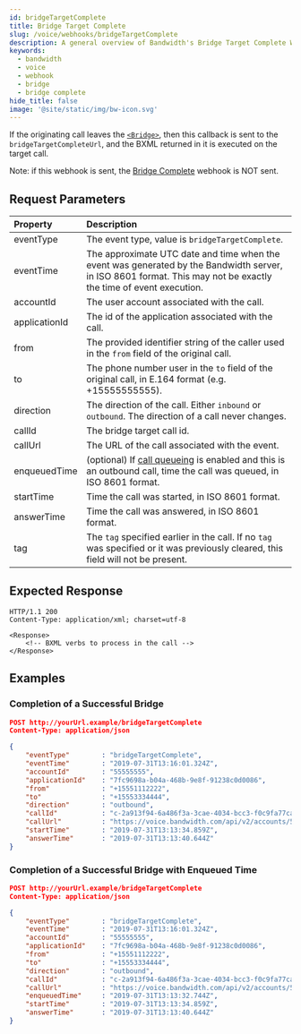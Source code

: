 ```yaml
---
id: bridgeTargetComplete
title: Bridge Target Complete
slug: /voice/webhooks/bridgeTargetComplete
description: A general overview of Bandwidth's Bridge Target Complete Webhook
keywords:
  - bandwidth
  - voice
  - webhook
  - bridge
  - bridge complete
hide_title: false
image: '@site/static/img/bw-icon.svg'
---
```



If the originating call leaves the [`<Bridge>`](/docs/voice/bxml/bridge), then this callback is sent to the `bridgeTargetCompleteUrl`, and the BXML returned in it is executed on the target call.

Note: if this webhook is sent, the [Bridge Complete](/docs/voice/webhooks/bridgeComplete) webhook is NOT sent.

## Request Parameters

| Property         | Description |
|:-----------------|:------------|
| eventType        | The event type, value is `bridgeTargetComplete`. |
| eventTime        | The approximate UTC date and time when the event was generated by the Bandwidth server, in ISO 8601 format. This may not be exactly the time of event execution. |
| accountId        | The user account associated with the call. |
| applicationId    | The id of the application associated with the call. |
| from             | The provided identifier string of the caller used in the `from` field of the original call. |
| to               | The phone number user in the `to` field of the original call, in E.164 format (e.g. +15555555555). |
| direction        | The direction of the call. Either `inbound` or `outbound`. The direction of a call never changes. |
| callId           | The bridge target call id. |
| callUrl          | The URL of the call associated with the event. |
| enqueuedTime     | (optional) If [call queueing](/apis/voice#operation/createCall) is enabled and this is an outbound call, time the call was queued, in ISO 8601 format. |
| startTime        | Time the call was started, in ISO 8601 format. |
| answerTime       | Time the call was answered, in ISO 8601 format. |
| tag              | The `tag` specified earlier in the call. If no `tag` was specified or it was previously cleared, this field will not be present. |

## Expected Response

```http
HTTP/1.1 200
Content-Type: application/xml; charset=utf-8

<Response>
    <!-- BXML verbs to process in the call -->
</Response>
```

## Examples

### Completion of a Successful Bridge

```json
POST http://yourUrl.example/bridgeTargetComplete
Content-Type: application/json

{
	"eventType"        : "bridgeTargetComplete",
	"eventTime"        : "2019-07-31T13:16:01.324Z",
	"accountId"        : "55555555",
	"applicationId"    : "7fc9698a-b04a-468b-9e8f-91238c0d0086",
	"from"             : "+15551112222",
	"to"               : "+15553334444",
	"direction"        : "outbound",
	"callId"           : "c-2a913f94-6a486f3a-3cae-4034-bcc3-f0c9fa77ca2f",
	"callUrl"          : "https://voice.bandwidth.com/api/v2/accounts/55555555/calls/c-95ac8d6e-1a31c52e-b38f-4198-93c1-51633ec68f8d",
	"startTime"        : "2019-07-31T13:13:34.859Z",
	"answerTime"       : "2019-07-31T13:13:40.644Z"
}
```

### Completion of a Successful Bridge with Enqueued Time

```json
POST http://yourUrl.example/bridgeTargetComplete
Content-Type: application/json

{
	"eventType"        : "bridgeTargetComplete",
	"eventTime"        : "2019-07-31T13:16:01.324Z",
	"accountId"        : "55555555",
	"applicationId"    : "7fc9698a-b04a-468b-9e8f-91238c0d0086",
	"from"             : "+15551112222",
	"to"               : "+15553334444",
	"direction"        : "outbound",
	"callId"           : "c-2a913f94-6a486f3a-3cae-4034-bcc3-f0c9fa77ca2f",
	"callUrl"          : "https://voice.bandwidth.com/api/v2/accounts/55555555/calls/c-95ac8d6e-1a31c52e-b38f-4198-93c1-51633ec68f8d",
	"enqueuedTime"     : "2019-07-31T13:13:32.744Z",
	"startTime"        : "2019-07-31T13:13:34.859Z",
	"answerTime"       : "2019-07-31T13:13:40.644Z"
}
```